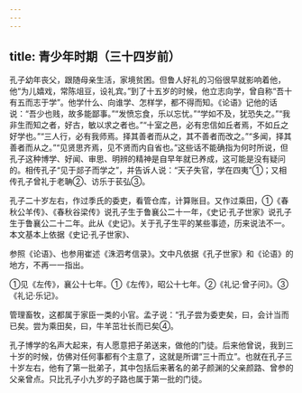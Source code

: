 ```yaml
---
---
---
```

title: 青少年时期（三十四岁前）
---



孔子幼年丧父，跟随母亲生活，家境贫困。但鲁人好礼的习俗很早就影响着他，他“为儿嬉戏，常陈俎豆，设礼宾。”到了十五岁的时候，他立志向学，曾自称“吾十有五而志于学”。他学什么、向谁学、怎样学，都不得而知。《论语》记他的话说：“吾少也贱，故多能鄙事。”“发愤忘食，乐以忘忧。”“学如不及，犹恐失之。”“我非生而知之者，好古，敏以求之者也。”“十室之邑，必有忠信如丘者焉，不如丘之好学也。”“三人行，必有我师焉。择其善者而从之，其不善者而改之。”“多闻，择其善者而从之。”“见贤思齐焉，见不贤而内自省也。”这些话不能确指为何时所说，但孔子这种博学、好闻、审思、明辨的精神是自早年就已养成，这可能是没有疑问的。相传孔子“见于郯子而学之”，并告诉人说：“天子失官，学在四夷”①；又相传孔子曾礼于老聃②、访乐于苌弘③。

孔子二十岁左右，作过季氏的委吏，看管仓库，计算账目。又作过乘田，①《春秋公羊传》、《春秋谷梁传》说孔子生于鲁襄公二十一年，《史记·孔子世家》说孔子生于鲁襄公二十二年。此从《史记》。关于孔子生平的某些事迹，历来说法不一。本文基本上依据《史记·孔子世家》、

参照《论语》、也参用崔述《洙泗考信录》。文中凡依据《孔子世家》和《论语》的地方，不再一一指出。

①见《左传》，襄公十七年。①《左传》，昭公十七年。②《礼记·曾子问》。③《礼记·乐记》。

管理畜牧，这都属于家臣一类的小官。孟子说：“孔子尝为委吏矣，曰，会计当而已矣。尝为乘田矣，曰，牛羊茁壮长而已矣④。

孔子博学的名声大起来，有人愿意把子弟送来，做他的门徒。后来他曾说，我到三十岁的时候，仿佛对任何事都有个主意了，这就是所谓“三十而立”。也就在孔子三十岁左右，他有了第一批弟子，其中包括后来著名的弟子颜渊的父亲颜路、曾参的父亲曾点。只比孔子小九岁的子路也属于第一批的门徒。